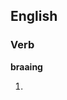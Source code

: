 ==English==

===Verb===
'''braaing'''

# {{present participle of|[[braai]]}}
{{anagrams:en/aabginr}}